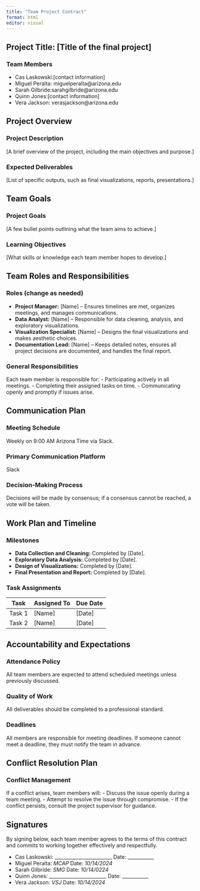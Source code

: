 ```yaml
---
title: "Team Project Contract"
format: html
editor: visual
---
```


## Project Title: [Title of the final project]

### Team Members
- Cas Laskowski:[contact information]
- Miguel Peralta: miguelperalta@arizona.edu
- Sarah Gilbride:sarahgilbride@arizona.edu
- Quinn Jones:[contact information]
- Vera Jackson: verasjackson@arizona.edu

## Project Overview

### Project Description
[A brief overview of the project, including the main objectives and purpose.]

### Expected Deliverables
[List of specific outputs, such as final visualizations, reports, presentations.]

## Team Goals

### Project Goals
[A few bullet points outlining what the team aims to achieve.]

### Learning Objectives
[What skills or knowledge each team member hopes to develop.]

## Team Roles and Responsibilities

### Roles (change as needed)
- **Project Manager:** [Name] – Ensures timelines are met, organizes meetings, and manages communications.
- **Data Analyst:** [Name] – Responsible for data cleaning, analysis, and exploratory visualizations.
- **Visualization Specialist:** [Name] – Designs the final visualizations and makes aesthetic choices.
- **Documentation Lead:** [Name] – Keeps detailed notes, ensures all project decisions are documented, and handles the final report.

### General Responsibilities
Each team member is responsible for:
- Participating actively in all meetings.
- Completing their assigned tasks on time.
- Communicating openly and promptly if issues arise.

## Communication Plan

### Meeting Schedule
Weekly on 9:00 AM Arizona Time via Slack.

### Primary Communication Platform
Slack

### Decision-Making Process
Decisions will be made by consensus; if a consensus cannot be reached, a vote will be taken.

## Work Plan and Timeline

### Milestones
- **Data Collection and Cleaning:** Completed by [Date].
- **Exploratory Data Analysis:** Completed by [Date].
- **Design of Visualizations:** Completed by [Date].
- **Final Presentation and Report:** Completed by [Date].

### Task Assignments
| Task | Assigned To | Due Date |
|------|-------------|----------|
| Task 1 | [Name] | [Date] |
| Task 2 | [Name] | [Date] |

## Accountability and Expectations

### Attendance Policy
All team members are expected to attend scheduled meetings unless previously discussed.

### Quality of Work
All deliverables should be completed to a professional standard.

### Deadlines
All members are responsible for meeting deadlines. If someone cannot meet a deadline, they must notify the team in advance.

## Conflict Resolution Plan

### Conflict Management
If a conflict arises, team members will:
- Discuss the issue openly during a team meeting.
- Attempt to resolve the issue through compromise.
- If the conflict persists, consult the project supervisor for guidance.

## Signatures

By signing below, each team member agrees to the terms of this contract and commits to working together effectively and respectfully.

- Cas Laskowski: ________________________ Date: ___________
- Miguel Peralta: *MCAP* Date: *10/14/2024*
- Sarah Gilbride: *SMG* Date: *10/14/0224*
- Quinn Jones: ________________________ Date: ___________
- Vera Jackson: *VSJ* Date: *10/14/2024*

